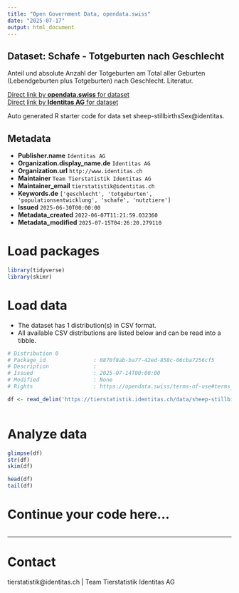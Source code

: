 ```yaml
---
title: "Open Government Data, opendata.swiss"
date: "2025-07-17"
output: html_document
---
```


## Dataset: Schafe - Totgeburten nach Geschlecht

Anteil und absolute Anzahl der Totgeburten am Total aller Geburten (Lebendgeburten plus Totgeburten) nach Geschlecht. Literatur.

[Direct link by **opendata.swiss** for dataset](https://opendata.swiss/de/dataset/schafe-totgeburten-nach-geschlecht)<br>
[Direct link by **Identitas AG** for dataset](https://tierstatistik.identitas.ch/)

Auto generated R starter code for data set sheep-stillbirthsSex@identitas.

## Metadata

- **Publisher.name** `Identitas AG`
- **Organization.display_name.de** `Identitas AG`
- **Organization.url** `http://www.identitas.ch`
- **Maintainer** `Team Tierstatistik Identitas AG`
- **Maintainer_email** `tierstatistik@identitas.ch`
- **Keywords.de** `['geschlecht', 'totgeburten', 'populationsentwicklung', 'schafe', 'nutztiere']`
- **Issued** `2025-06-30T00:00:00`
- **Metadata_created** `2022-06-07T11:21:59.032360`
- **Metadata_modified** `2025-07-15T04:26:20.279110`


# Load packages

```r

library(tidyverse)
library(skimr)

```

# Load data

-   The dataset has 1 distribution(s) in CSV format.
-   All available CSV distributions are listed below and can be read into a tibble.

```r

# Distribution 0
# Package_id               : 0870f8ab-ba77-42ed-858c-06cba7256cf5
# Description              : 
# Issued                   : 2025-07-14T00:00:00
# Modified                 : None
# Rights                   : https://opendata.swiss/terms-of-use#terms_by

df <- read_delim('https://tierstatistik.identitas.ch/data/sheep-stillbirthsSex.csv')



```

# Analyze data

```r

glimpse(df)
str(df)
skim(df)

head(df)
tail(df)

```

# Continue your code here...

```r

```

------------------------------------------------------------------------

# Contact

tierstatistik@identitas.ch | Team Tierstatistik Identitas AG

